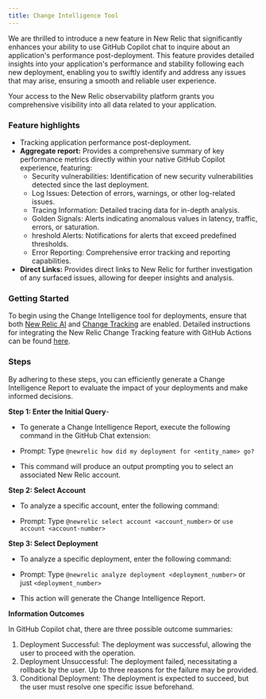 ```yaml
---
title: Change Intelligence Tool
---
```

We are thrilled to introduce a new feature in New Relic that significantly enhances your ability to use GitHub Copilot chat to inquire about an application's performance post-deployment. This feature provides detailed insights into your application's performance and stability following each new deployment, enabling you to swiftly identify and address any issues that may arise, ensuring a smooth and reliable user experience.

Your access to the New Relic observability platform grants you comprehensive visibility into all data related to your application.

### Feature highlights

- Tracking application performance post-deployment.
- **Aggregate report:** Provides a comprehensive summary of key performance metrics directly within your native GitHub Copilot experience, featuring:
    - Security vulnerabilities: Identification of new security vulnerabilities detected since the last deployment.
    - Log Issues: Detection of errors, warnings, or other log-related issues.
    - Tracing Information: Detailed tracing data for in-depth analysis.
    - Golden Signals: Alerts indicating anomalous values in latency, traffic, errors, or saturation.
    - hreshold Alerts: Notifications for alerts that exceed predefined thresholds.
    - Error Reporting: Comprehensive error tracking and reporting capabilities.
- **Direct Links:** Provides direct links to New Relic for further investigation of any surfaced issues, allowing for deeper insights and analysis.

### Getting Started
To begin using the Change Intelligence tool for deployments, ensure that both [New Relic AI](/docs/new-relic-solutions/new-relic-one/core-concepts/new-relic-ai/#enable) and [Change Tracking](/docs/change-tracking/change-tracking-introduction/) are enabled. Detailed instructions for integrating the New Relic Change Tracking feature with GitHub Actions can be found [here](/docs/change-tracking/ci-cd/change-tracking-github-actions).

### Steps
By adhering to these steps, you can efficiently generate a Change Intelligence Report to evaluate the impact of your deployments and make informed decisions.

**Step 1: Enter the Initial Query**-

- To generate a Change Intelligence Report, execute the following command in the GitHub Chat extension:

- Prompt: Type `@newrelic how did my deployment for <entity_name> go?`

- This command will produce an output prompting you to select an associated New Relic account.

**Step 2: Select Account**

- To analyze a specific account, enter the following command:

- Prompt: Type `@newrelic select account <account_number>` or `use account <account-number>`

**Step 3: Select Deployment**

- To analyze a specific deployment, enter the following command:

- Prompt: Type `@newrelic analyze deployment <deployment_number>` or just `<deployment_number>`

- This action will generate the Change Intelligence Report.

**Information Outcomes**

In GitHub Copilot chat, there are three possible outcome summaries:
  1. Deployment Successful: The deployment was successful, allowing the user to proceed with the operation.
  1. Deployment Unsuccessful: The deployment failed, necessitating a rollback by the user. Up to three reasons for the failure may be provided.
  1. Conditional Deployment: The deployment is expected to succeed, but the user must resolve one specific issue beforehand.

